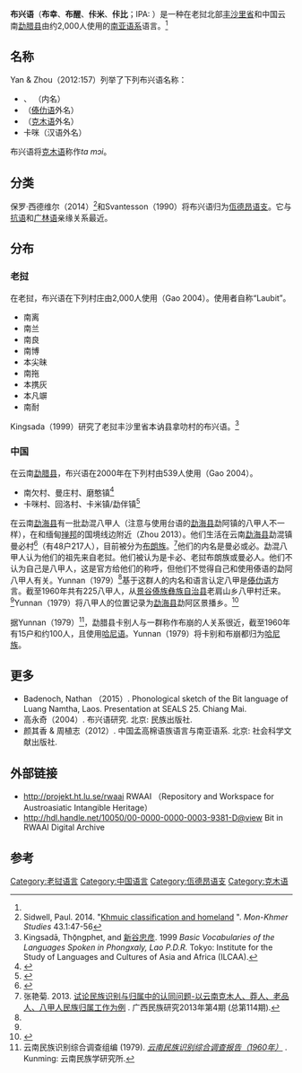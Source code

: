 {{short description|在老挝和中国使用的南亚语}}
{{Infobox language
| name          = 布兴语
| altname       = 布幸语、佧米语
| nativename    = 
| states        = [[老挝|老挝]]、中国
| speakers      = {{sigfig|2160|2}}
| date          = 1994–2005
| ref           = e18
| familycolor   = 南亚语系
| fam2          = [[卡西-佤德昂语支|卡西-佤德昂语支]]
| fam3          = [[佤德昂语支|佤德昂语支]]
| fam4          = [[布兴—抗语支|布兴—抗语支]]
| iso3          = bgk
| glotto        = bitt1240
| glottorefname = Bit
}}
'''布兴语'''（'''布幸'''、'''布醒'''、'''佧米'''、'''佧比'''；IPA: {{IPA|[puʃiŋ]}}）是一种在老挝北部[[丰沙里省|丰沙里省]]和中国云南[[勐腊县|勐腊县]]由约2,000人使用的[[南亚语系|南亚语系]]语言。<ref name="e18" />

==名称==
Yan & Zhou（2012:157）列举了下列布兴语名称：
*''{{IPA|pu siŋ}}''、''{{IPA|kʰa bet}}'' （内名）
*''{{IPA|xa13 vit55}}''（[[傣仂语|傣仂语]]外名）
*''{{IPA|kʰaʔ mĭt}}''（[[克木语|克木语]]外名）
*卡咪（汉语外名）

布兴语将[[克木语|克木语]]称作''ta mɔi''。

==分类==
保罗·西德维尔（2014）<ref>Sidwell, Paul. 2014. "[https://www.academia.edu/11935141/Khmuic_classification_and_homeland Khmuic classification and homeland] {{Wayback|url=https://www.academia.edu/11935141/Khmuic_classification_and_homeland |date=20160203083335 }}". ''Mon-Khmer Studies'' 43.1:47-56</ref>和Svantesson（1990）将布兴语归为[[佤德昂语支|佤德昂语支]]。它与[[抗语|抗语]]和[[广林语|广林语]]亲缘关系最近。

==分布==
===老挝===
在老挝，布兴语在下列村庄由2,000人使用（Gao 2004）。使用者自称“Laubit”。

*南离
*南兰
*南良
*南博
*本尖昧
*南拖
*本携灰
*本凡竮
*南耐

Kingsada（1999）研究了老挝丰沙里省本讷县拿叻村的布兴语。<ref>Kingsadā, Thō̜ngphet, and [[新谷忠彦|新谷忠彦]]. 1999 ''Basic Vocabularies of the Languages Spoken in Phongxaly, Lao P.D.R.'' Tokyo: Institute for the Study of Languages and Cultures of Asia and Africa (ILCAA).</ref>

===中国===
在云南[[勐腊县|勐腊县]]，布兴语在2000年在下列村由539人使用（Gao 2004）。

*南欠村、曼庄村、磨憨镇<ref>{{Cite web |url=http://www.ynszxc.gov.cn/villagePage/vIndex.aspx?departmentid=160513 |title=存档副本 |access-date=2021-03-29 |archive-date=2016-06-10 |archive-url=https://web.archive.org/web/20160610102057/http://ynszxc.gov.cn/villagePage/vIndex.aspx?departmentid=160513 |dead-url=yes }}</ref>
*卡咪村、回洛村、卡米镇/勐伴镇<ref>{{Cite web |url=http://www.ynszxc.gov.cn/villagePage/vIndex.aspx?departmentid=203717 |title=存档副本 |access-date=2021-03-29 |archive-date=2016-03-07 |archive-url=https://web.archive.org/web/20160307055448/http://ynszxc.gov.cn/villagepage/vindex.aspx?departmentid=203717 |dead-url=yes }}</ref>

在云南[[勐海县|勐海县]]有一批勐混八甲人（注意与使用台语的[[勐海县|勐海县]]勐阿镇的八甲人不一样），在和缅甸[[掸邦|掸邦]]的国境线边附近（Zhou 2013）。他们生活在云南[[勐海县|勐海县]]勐混镇曼必村<ref>{{Cite web |url=http://www.ynszxc.gov.cn/villagePage/vIndex.aspx?departmentid=157200 |title=存档副本 |access-date=2021-03-29 |archive-date=2017-09-14 |archive-url=https://web.archive.org/web/20170914083031/http://www.ynszxc.gov.cn/villagePage/vIndex.aspx?departmentid=157200 |dead-url=yes }}</ref>（有48户217人），目前被分为[[布朗族|布朗族]]。<ref name="zhang2013">张艳菊. 2013. [http://www.nssd.org/articles/article_detail.aspx?id=48232607 试论民族识别与归属中的认同问题-以云南克木人、莽人、老品人、八甲人民族归属工作为例] {{Wayback|url=http://www.nssd.org/articles/article_detail.aspx?id=48232607 |date=20170914124848 }}. 广西民族研究2013年第4期 (总第114期).</ref>他们的内名是曼必或必。勐混八甲人认为他们的祖先来自老挝。他们被认为是卡必、老挝布朗族或曼必人。他们不认为自己是八甲人，这是官方给他们的称呼，但他们不觉得自己和使用傣语的勐阿八甲人有关。Yunnan（1979）<ref name="Yunnan1979"/>基于这群人的内名和语言认定八甲是[[傣仂语|傣仂语]]方言。截至1960年共有225八甲人，从[[景谷傣族彝族自治县|景谷傣族彝族自治县]]老肩山乡八甲村迁来。<ref name="Yunnan1979" />Yunnan（1979）将八甲人的位置记录为[[勐海县|勐海县]]勐阿区景播乡。<ref>{{Cite web |url=http://www.ynszxc.gov.cn/villagePage/vIndex.aspx?departmentid=105164 |title=勐海县勐阿镇贺建村民委员会景播老寨村 |access-date=2021-03-29 |archive-date=2017-12-14 |archive-url=https://web.archive.org/web/20171214182412/http://www.ynszxc.gov.cn/villagePage/vIndex.aspx?departmentid=105164 |dead-url=no }}</ref>

据Yunnan（1979）<ref name="Yunnan1979">云南民族识别综合调查组编 (1979). ''[http://www.readbooks.cc/book/11/detail_1716976.htm 云南民族识别综合调查报告（1960年）] {{Wayback|url=http://www.readbooks.cc/book/11/detail_1716976.htm |date=20210423222630 }}''. Kunming: 云南民族学研究所.</ref>，勐腊县卡别人与一群称作布崩的人关系很近，截至1960年有15户和约100人，且使用[[哈尼语|哈尼语]]。Yunnan（1979）将卡别和布崩都归为[[哈尼族|哈尼族]]。

==更多==
*Badenoch, Nathan （2015）. Phonological sketch of the Bit language of Luang Namtha, Laos. Presentation at SEALS 25. Chiang Mai.
*高永奇（2004）. 布兴语研究. 北京: 民族出版社.
*颜其香 & 周植志（2012）. 中国孟高棉语族语言与南亚语系. 北京: 社会科学文献出版社.

==外部链接==
* http://projekt.ht.lu.se/rwaai {{Wayback|url=http://projekt.ht.lu.se/rwaai |date=20201121015614 }} RWAAI （Repository and Workspace for Austroasiatic Intangible Heritage）
* [[hdl:10050/00-0000-0000-0003-9381-D@view|http://hdl.handle.net/10050/00-0000-0000-0003-9381-D@view]] Bit in RWAAI Digital Archive

==参考==
{{Reflist}}

{{中国语言}}
{{老挝语言}}
{{南亚语系}}

[[Category:老挝语言|Category:老挝语言]]
[[Category:中国语言|Category:中国语言]]
[[Category:佤德昂语支|Category:佤德昂语支]]
[[Category:克木语|Category:克木语]]